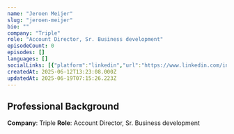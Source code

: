 ```yaml
---
name: "Jeroen Meijer"
slug: "jeroen-meijer"
bio: ""
company: "Triple"
role: "Account Director, Sr. Business development"
episodeCount: 0
episodes: []
languages: []
socialLinks: [{"platform":"linkedin","url":"https://www.linkedin.com/in/jeroenmeijer1/"}]
createdAt: 2025-06-12T13:23:08.000Z
updatedAt: 2025-06-19T07:15:26.223Z
---
```


## Professional Background

**Company**: Triple
**Role**: Account Director, Sr. Business development
